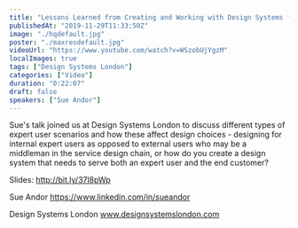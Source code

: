 ```yaml
---
title: "Lessons Learned from Creating and Working with Design Systems for Expert Users - Sue Andor - DSL19"
publishedAt: "2019-11-29T11:33:50Z"
image: "./hqdefault.jpg"
poster: "./maxresdefault.jpg"
videoUrl: "https://www.youtube.com/watch?v=WSzobUjYgzM"
localImages: true
tags: ["Design Systems London"]
categories: ["Video"]
duration: "0:22:07"
draft: false
speakers: ["Sue Andor"]
---
```


Sue's talk joined us at Design Systems London to discuss different types of expert user scenarios and how these affect design choices - designing for internal expert users as opposed to external users who may be a middleman in the service design chain, or how do you create a design system that needs to serve both an expert user and the end customer?

Slides: http://bit.ly/37l8pWp

Sue Andor
https://www.linkedin.com/in/sueandor

Design Systems London
www.designsystemslondon.com
